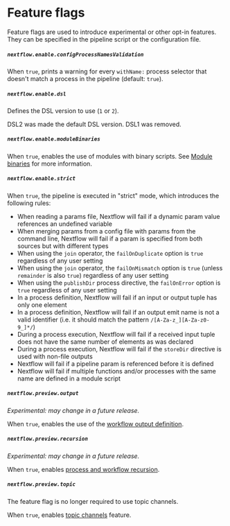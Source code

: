 
# Feature flags

Feature flags are used to introduce experimental or other opt-in features. They can be specified in the pipeline script or the configuration file.

##### `nextflow.enable.configProcessNamesValidation`

When `true`, prints a warning for every `withName:` process selector that doesn't match a process in the pipeline (default: `true`).

##### `nextflow.enable.dsl`

Defines the DSL version to use (`1` or `2`).

<ChangedInVersion version="22.03.0-edge">
DSL2 was made the default DSL version.
</ChangedInVersion>

<ChangedInVersion version="22.12.0-edge">
DSL1 was removed.
</ChangedInVersion>

##### `nextflow.enable.moduleBinaries`

When `true`, enables the use of modules with binary scripts. See [Module binaries][module-binaries] for more information.

##### `nextflow.enable.strict`

<AddedInVersion version="22.05.0-edge" />

When `true`, the pipeline is executed in "strict" mode, which introduces the following rules:

- When reading a params file, Nextflow will fail if a dynamic param value references an undefined variable
- When merging params from a config file with params from the command line, Nextflow will fail if a param is specified from both sources but with different types
- When using the `join` operator, the `failOnDuplicate` option is `true` regardless of any user setting
- When using the `join` operator, the `failOnMismatch` option is `true` (unless `remainder` is also `true`) regardless of any user setting
- When using the `publishDir` process directive, the `failOnError` option is `true` regardless of any user setting
- In a process definition, Nextflow will fail if an input or output tuple has only one element
- In a process definition, Nextflow will fail if an output emit name is not a valid identifier (i.e. it should match the pattern `/[A-Za-z_][A-Za-z0-9_]*/`)
- During a process execution, Nextflow will fail if a received input tuple does not have the same number of elements as was declared
- During a process execution, Nextflow will fail if the `storeDir` directive is used with non-file outputs
- Nextflow will fail if a pipeline param is referenced before it is defined
- Nextflow will fail if multiple functions and/or processes with the same name are defined in a module script

##### `nextflow.preview.output`

<AddedInVersion version="24.04.0" />

*Experimental: may change in a future release.*

When `true`, enables the use of the [workflow output definition][workflow-output-def].

##### `nextflow.preview.recursion`

<AddedInVersion version="21.11.0-edge" />

*Experimental: may change in a future release.*

When `true`, enables [process and workflow recursion][workflow-recursion].


##### `nextflow.preview.topic`

<AddedInVersion version="23.11.0-edge" />

<ChangedInVersion version="25.04.0">
The feature flag is no longer required to use topic channels.
</ChangedInVersion>

When `true`, enables [topic channels][channel-topic] feature.

[channel-topic]: /nextflow_docs/nextflow_repo/docs/reference/channel.mdx#topic
[module-binaries]: /nextflow_docs/nextflow_repo/docs/module.mdx#module-binaries
[workflow-output-def]: /nextflow_docs/nextflow_repo/docs/workflow.mdx#workflow-outputs
[workflow-recursion]: /nextflow_docs/nextflow_repo/docs/workflow.mdx#process-and-workflow-recursion
